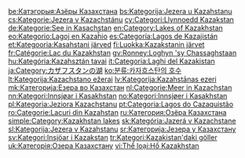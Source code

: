 {{cr|哈薩克斯坦湖泊}}

[[be:Катэгорыя:Азёры_Казахстана|be:Катэгорыя:Азёры Казахстана]]
[[bs:Kategorija:Jezera_u_Kazahstanu|bs:Kategorija:Jezera u Kazahstanu]]
[[cs:Kategorie:Jezera_v_Kazachstánu|cs:Kategorie:Jezera v Kazachstánu]]
[[cy:Categori:Llynnoedd_Kazakstan|cy:Categori:Llynnoedd Kazakstan]]
[[de:Kategorie:See_in_Kasachstan|de:Kategorie:See in Kasachstan]]
[[en:Category:Lakes_of_Kazakhstan|en:Category:Lakes of Kazakhstan]]
[[eo:Kategorio:Lagoj_en_Kazaĥio|eo:Kategorio:Lagoj en Kazaĥio]]
[[es:Categoría:Lagos_de_Kazajistán|es:Categoría:Lagos de Kazajistán]]
[[et:Kategooria:Kasahstani_järved|et:Kategooria:Kasahstani järved]]
[[fi:Luokka:Kazakstanin_järvet|fi:Luokka:Kazakstanin järvet]]
[[fr:Catégorie:Lac_du_Kazakhstan|fr:Catégorie:Lac du Kazakhstan]]
[[gv:Ronney:Loghyn_'sy_Chassaghstaan|gv:Ronney:Loghyn 'sy Chassaghstaan]]
[[hu:Kategória:Kazahsztán_tavai|hu:Kategória:Kazahsztán tavai]]
[[it:Categoria:Laghi_del_Kazakistan|it:Categoria:Laghi del Kazakistan]]
[[ja:Category:カザフスタンの湖|ja:Category:カザフスタンの湖]]
[[ko:분류:카자흐스탄의_호수|ko:분류:카자흐스탄의 호수]]
[[lt:Kategorija:Kazachstano_ežerai|lt:Kategorija:Kazachstano ežerai]]
[[lv:Kategorija:Kazahstānas_ezeri|lv:Kategorija:Kazahstānas ezeri]]
[[mk:Категорија:Езера_во_Казахстан|mk:Категорија:Езера во Казахстан]]
[[nl:Categorie:Meer_in_Kazachstan|nl:Categorie:Meer in Kazachstan]]
[[nn:Kategori:Innsjøar_i_Kasakhstan|nn:Kategori:Innsjøar i Kasakhstan]]
[[no:Kategori:Innsjøer_i_Kasakhstan|no:Kategori:Innsjøer i Kasakhstan]]
[[pl:Kategoria:Jeziora_Kazachstanu|pl:Kategoria:Jeziora Kazachstanu]]
[[pt:Categoria:Lagos_do_Cazaquistão|pt:Categoria:Lagos do Cazaquistão]]
[[ro:Categorie:Lacuri_din_Kazahstan|ro:Categorie:Lacuri din Kazahstan]]
[[ru:Категория:Озёра_Казахстана|ru:Категория:Озёра Казахстана]]
[[simple:Category:Kazakhstan_lakes|simple:Category:Kazakhstan lakes]]
[[sk:Kategória:Jazerá_v_Kazachstane|sk:Kategória:Jazerá v Kazachstane]]
[[sl:Kategorija:Jezera_v_Kazahstanu|sl:Kategorija:Jezera v Kazahstanu]]
[[sr:Категорија:Језера_у_Казахстану|sr:Категорија:Језера у Казахстану]]
[[sv:Kategori:Insjöar_i_Kazakstan|sv:Kategori:Insjöar i Kazakstan]]
[[tr:Kategori:Kazakistan'daki_göller|tr:Kategori:Kazakistan'daki göller]]
[[uk:Категорія:Озера_Казахстану|uk:Категорія:Озера Казахстану]]
[[vi:Thể_loại:Hồ_Kazakhstan|vi:Thể loại:Hồ Kazakhstan]]